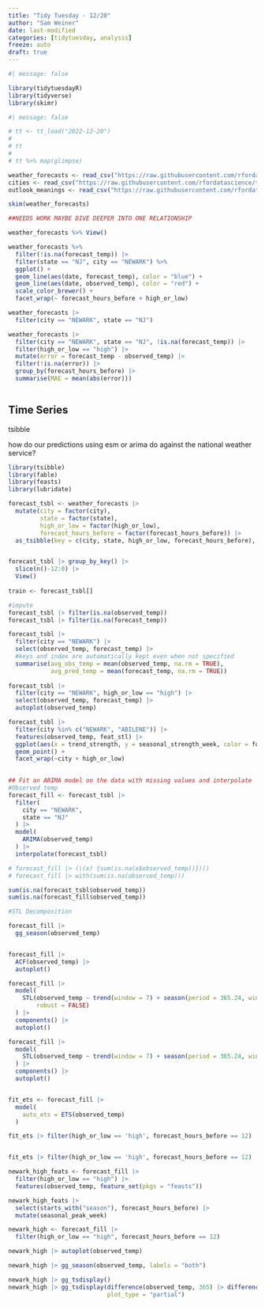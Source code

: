 ```yaml
---
title: "Tidy Tuesday - 12/20"
author: "Sam Weiner"
date: last-modified
categories: [tidytuesday, analysis]
freeze: auto
draft: true
---
```


```r
#| message: false

library(tidytuesdayR)
library(tidyverse)
library(skimr)
```

```r
#| message: false

# tt <- tt_load("2022-12-20")
# 
# tt
# 
# tt %>% map(glimpse)

weather_forecasts <- read_csv("https://raw.githubusercontent.com/rfordatascience/tidytuesday/master/data/2022/2022-12-20/weather_forecasts.csv")
cities <- read_csv("https://raw.githubusercontent.com/rfordatascience/tidytuesday/master/data/2022/2022-12-20/cities.csv")
outlook_meanings <- read_csv("https://raw.githubusercontent.com/rfordatascience/tidytuesday/master/data/2022/2022-12-20/outlook_meanings.csv")

skim(weather_forecasts)

```

```r

##NEEDS WORK MAYBE DIVE DEEPER INTO ONE RELATIONSHIP

weather_forecasts %>% View()

weather_forecasts %>%
  filter(!is.na(forecast_temp)) |> 
  filter(state == "NJ", city == "NEWARK") %>%
  ggplot() + 
  geom_line(aes(date, forecast_temp), color = "blue") + 
  geom_line(aes(date, observed_temp), color = "red") +
  scale_color_brewer() + 
  facet_wrap(~ forecast_hours_before + high_or_low)


```

```r

weather_forecasts |> 
  filter(city == "NEWARK", state == "NJ")

weather_forecasts |> 
  filter(city == "NEWARK", state == "NJ", !is.na(forecast_temp)) |> 
  filter(high_or_low == "high") |> 
  mutate(error = forecast_temp - observed_temp) |> 
  filter(!is.na(error)) |> 
  group_by(forecast_hours_before) |> 
  summarise(MAE = mean(abs(error)))



```

## Time Series

tsibble

how do our predictions using esm or arima do against the national weather service?

```r
library(tsibble)
library(fable)
library(feasts)
library(lubridate)
```

```r
forecast_tsbl <- weather_forecasts |>
  mutate(city = factor(city),
         state = factor(state),
         high_or_low = factor(high_or_low),
         forecast_hours_before = factor(forecast_hours_before)) |> 
  as_tsibble(key = c(city, state, high_or_low, forecast_hours_before), index = date)


forecast_tsbl |> group_by_key() |> 
  slice(n()-12:0) |> 
  View()
  
train <- forecast_tsbl[]
```

```r
#impute
forecast_tsbl |> filter(is.na(observed_temp))
forecast_tsbl |> filter(is.na(forecast_temp))

forecast_tsbl |> 
  filter(city == "NEWARK") |> 
  select(observed_temp, forecast_temp) |> 
  #keys and index are automatically kept even when not specified
  summarise(avg_obs_temp = mean(observed_temp, na.rm = TRUE),
            avg_pred_temp = mean(forecast_temp, na.rm = TRUE))
  
forecast_tsbl |> 
  filter(city == "NEWARK", high_or_low == "high") |> 
  select(observed_temp, forecast_temp) |> 
  autoplot(observed_temp)
```

```r
forecast_tsbl |>
  filter(city %in% c("NEWARK", "ABILENE")) |> 
  features(observed_temp, feat_stl) |> 
  ggplot(aes(x = trend_strength, y = seasonal_strength_week, color = forecast_hours_before)) +
  geom_point() + 
  facet_wrap(~city + high_or_low)
  
```

```r
## Fit an ARIMA model on the data with missing values and interpolate
#Observed temp
forecast_fill <- forecast_tsbl |> 
  filter(
    city == "NEWARK",
    state == "NJ"
  ) |> 
  model(
    ARIMA(observed_temp)
  ) |> 
  interpolate(forecast_tsbl)

# forecast_fill |> (\(x) {sum(is.na(x$observed_temp))})()
# forecast_fill |> with(sum(is.na(observed_temp)))

sum(is.na(forecast_tsbl$observed_temp))
sum(is.na(forecast_fill$observed_temp))

#STL Decomposition

forecast_fill |> 
  gg_season(observed_temp)


forecast_fill |> 
  ACF(observed_temp) |> 
  autoplot()

forecast_fill |> 
  model(
    STL(observed_temp ~ trend(window = 7) + season(period = 365.24, window = 11),
        robust = FALSE)
  ) |> 
  components() |> 
  autoplot()

forecast_fill |> 
  model(
    STL(observed_temp ~ trend(window = 7) + season(period = 365.24, window = 13))
  ) |> 
  components() |> 
  autoplot()


fit_ets <- forecast_fill |> 
  model(
    auto_ets = ETS(observed_temp)
  )

fit_ets |> filter(high_or_low == 'high', forecast_hours_before == 12) |> report()


fit_ets |> filter(high_or_low == 'high', forecast_hours_before == 12) |> forecast(h = "30 days") |> autoplot(forecast_fill |> filter(high_or_low == 'high', forecast_hours_before == 12), level = NULL)
```

```r

newark_high_feats <- forecast_fill |> 
  filter(high_or_low == "high") |> 
  features(observed_temp, feature_set(pkgs = "feasts"))

newark_high_feats |> 
  select(starts_with("season"), forecast_hours_before) |> 
  mutate(seasonal_peak_week)
```

```r

newark_high <- forecast_fill |> 
  filter(high_or_low == "high", forecast_hours_before == 12) 

newark_high |> autoplot(observed_temp)

newark_high |> gg_season(observed_temp, labels = "both")

newark_high |> gg_tsdisplay()
newark_high |> gg_tsdisplay(difference(observed_temp, 365) |> difference(),
                            plot_type = "partial")
```
